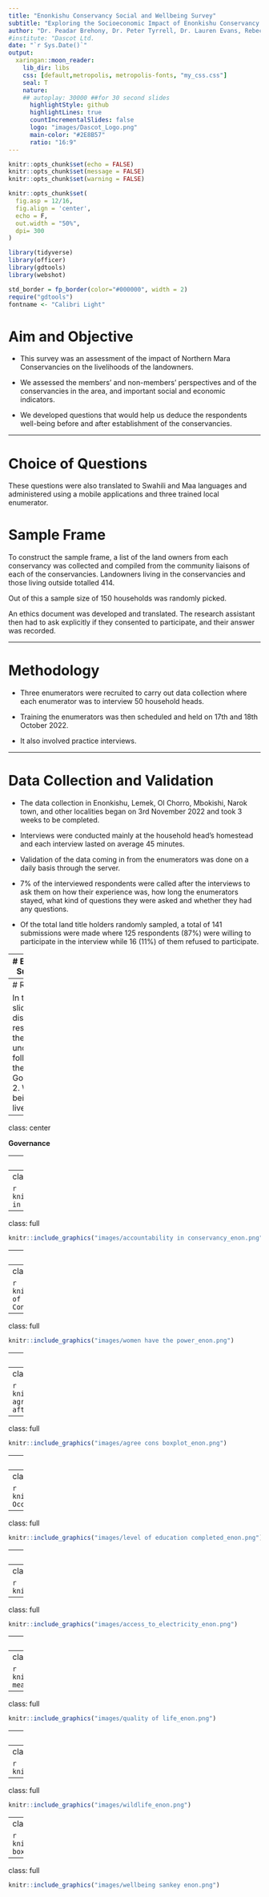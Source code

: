 ```yaml
---
title: "Enonkishu Conservancy Social and Wellbeing Survey"
subtitle: "Exploring the Socioeconomic Impact of Enonkishu Conservancy on Landowners"
author: "Dr. Peadar Brehony, Dr. Peter Tyrrell, Dr. Lauren Evans, Rebecca Karimi, Rose Muiyuro, Esther Kang'ethe"
#institute: "Dascot Ltd.
date: "`r Sys.Date()`"
output:
  xaringan::moon_reader:
    lib_dir: libs
    css: [default,metropolis, metropolis-fonts, "my_css.css"]
    seal: T
    nature:
    ## autoplay: 30000 ##for 30 second slides
      highlightStyle: github
      highlightLines: true
      countIncrementalSlides: false
      logo: "images/Dascot_Logo.png"
      main-color: "#2E8B57"
      ratio: "16:9"
---
```


```r
knitr::opts_chunk$set(echo = FALSE)
knitr::opts_chunk$set(message = FALSE)
knitr::opts_chunk$set(warning = FALSE)

knitr::opts_chunk$set(
  fig.asp = 12/16,
  fig.align = 'center',
  echo = F,
  out.width = "50%",
  dpi= 300
)
```

```r
library(tidyverse)
library(officer)
library(gdtools)
library(webshot)
```

```r
std_border = fp_border(color="#000000", width = 2)
require("gdtools")
fontname <- "Calibri Light"
```


# Aim and Objective 

* This survey was an assessment of the impact of Northern Mara Conservancies  on the livelihoods of the landowners. 

* We assessed the members’ and non-members’ perspectives and  of the conservancies in the area, and important social and economic indicators. 

* We developed questions that would help us deduce the respondents well-being before and after establishment of the conservancies.

---

# Choice of Questions

These questions were also translated to Swahili and Maa languages and administered using a mobile applications and three trained local enumerator.

# Sample Frame
To construct the sample frame, a list of the land owners from each conservancy was collected and compiled from the community liaisons of each of the conservancies. Landowners living in the conservancies and those living outside totalled 414. 

Out of this a sample size of 150 households was randomly picked.

An ethics document was developed and translated. The research assistant then had to ask explicitly if they consented to participate, and their answer was recorded. 

---

# Methodology

* Three  enumerators were recruited to carry out data collection where each enumerator was to interview 50 household heads. 

* Training the enumerators was then scheduled and held on 17th and 18th October 2022. 

* It also involved practice interviews.

---

# Data Collection and Validation

* The data collection in Enonkishu, Lemek, Ol Chorro, Mbokishi, Narok town, and other localities began on 3rd November 2022 and took 3 weeks to be completed.

* Interviews were conducted mainly at the household head’s homestead and each interview lasted on average 45 minutes. 

* Validation of the data coming in from the enumerators was done on a daily basis through the server. 

* 7% of the interviewed respondents were called after the interviews to ask them on how their experience was, how long the enumerators stayed, what kind of questions they were asked and whether they had any questions.

* Of the total land title holders randomly sampled, a total of 141 submissions were made where 125 respondents (87%) were willing to participate in the interview while 16 (11%) of them refused to participate. 

---
# Executive Summary

* People generally believe that only a small number of people are in charge of making decisions.
* That they as individuals have little to no influence. 
* People are generally satisfied with the accountability and transparency of the governance.
* However, they are unsatisfied on the knowledge of where funds are spent.
* Women are perceived to have little to no power in the conservancy. 
* All members agree with the conservancy being in place.
* Majority of Enonkishu members are well educated.
* Food security has generally increased since the conservancy was put in place. 
* Everyone generally likes or strongly likes wildlife.
* Most people report a large increase in their personal well-being since the conservancy was put in place.

---
# Results

In the next slides we discuss the results of the study under the following themes:
1. Governance
2. Well-being and livelihoods


---
class: center 

**Governance**

---
class: full

```r
knitr::include_graphics("images/auth over conservancy_enon.png")
```
---
class: full

```r
knitr::include_graphics("images/inf in conservancy_enon.png")
```

---
class: full

```r
knitr::include_graphics("images/accountability in conservancy_enon.png")
```

---
class: full

```r
knitr::include_graphics("images/transparency in conservancy_enon.png")
```

---
class: full

```r
knitr::include_graphics("images/Use of Money in the Conservancy_enon.png")
```

---
class: full

```r
knitr::include_graphics("images/women have the power_enon.png")
```

---
class: full

```r
knitr::include_graphics("images/agreed_with_cons_now_enon.png")
```

---
class: full

```r
knitr::include_graphics("images/Sankey agree with cons before after_enon.png")
```

---
class: full

```r
knitr::include_graphics("images/agree cons boxplot_enon.png")
```
---
class: center 

**Livelihoods and Well-being**

---
class: full

```r
knitr::include_graphics("images/Leaseholder Occupations_enon.png")
```

---
class: full

```r
knitr::include_graphics("images/level of education completed_enon.png")
```

---
class: full

```r
knitr::include_graphics("images/education access_enon.png")
```

---
class: full

```r
knitr::include_graphics("images/access_to_health_enon.png")
```

---
class: full

```r
knitr::include_graphics("images/access_to_electricity_enon.png")
```

---
class: full

```r
knitr::include_graphics("images/skipping meals bar_enon.png")
```

---
class: full

```r
knitr::include_graphics("images/skipping meals boxplot_enon.png")
```

---
class: full

```r
knitr::include_graphics("images/quality of life_enon.png")
```

---
class: full

```r
knitr::include_graphics("images/level of mobility_enon.png")
```

---
class: full

```r
knitr::include_graphics("images/crops_enon.png")
```

---
class: full

```r
knitr::include_graphics("images/wildlife_enon.png")
```

---
class: full

```r
knitr::include_graphics("images/wellbeing boxplot enon.png")
```

---
class: full

```r
knitr::include_graphics("images/wellbeing sankey enon.png")
```